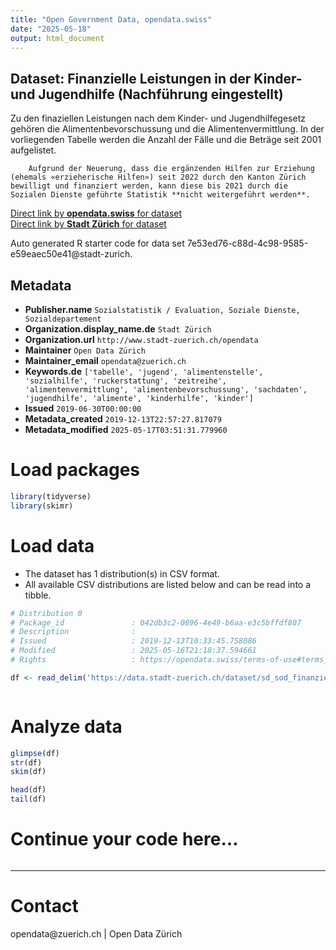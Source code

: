 ```yaml
---
title: "Open Government Data, opendata.swiss"
date: "2025-05-18"
output: html_document
---
```


## Dataset: Finanzielle Leistungen in der Kinder- und Jugendhilfe (Nachführung eingestellt)

Zu den finaziellen Leistungen nach dem Kinder- und Jugendhilfegesetz gehören die Alimentenbevorschussung und die Alimentenvermittlung. In der vorliegenden Tabelle werden die Anzahl der Fälle und die Beträge seit 2001 aufgelistet.

		Aufgrund der Neuerung, dass die ergänzenden Hilfen zur Erziehung (ehemals «erzieherische Hilfen») seit 2022 durch den Kanton Zürich bewilligt und finanziert werden, kann diese bis 2021 durch die Sozialen Dienste geführte Statistik **nicht weitergeführt werden**.


[Direct link by **opendata.swiss** for dataset](https://opendata.swiss/de/dataset/finanzielle-leistungen-in-der-kinder-und-jugendhilfe)<br>
[Direct link by **Stadt Zürich** for dataset](https://data.stadt-zuerich.ch/dataset/sd_sod_finanzielle_leistungen_kinder_und_jugendhilfe)

Auto generated R starter code for data set 7e53ed76-c88d-4c98-9585-e59eaec50e41@stadt-zurich.

## Metadata

- **Publisher.name** `Sozialstatistik / Evaluation, Soziale Dienste, Sozialdepartement`
- **Organization.display_name.de** `Stadt Zürich`
- **Organization.url** `http://www.stadt-zuerich.ch/opendata`
- **Maintainer** `Open Data Zürich`
- **Maintainer_email** `opendata@zuerich.ch`
- **Keywords.de** `['tabelle', 'jugend', 'alimentenstelle', 'sozialhilfe', 'ruckerstattung', 'zeitreihe', 'alimentenvermittlung', 'alimentenbevorschussung', 'sachdaten', 'jugendhilfe', 'alimente', 'kinderhilfe', 'kinder']`
- **Issued** `2019-06-30T00:00:00`
- **Metadata_created** `2019-12-13T22:57:27.817079`
- **Metadata_modified** `2025-05-17T03:51:31.779960`


# Load packages

```r

library(tidyverse)
library(skimr)

```

# Load data

-   The dataset has 1 distribution(s) in CSV format.
-   All available CSV distributions are listed below and can be read into a tibble.

```r

# Distribution 0
# Package_id               : 042db3c2-0896-4e49-b6aa-e3c5bffdf807
# Description              : 
# Issued                   : 2019-12-13T10:33:45.758086
# Modified                 : 2025-05-16T21:18:37.594661
# Rights                   : https://opendata.swiss/terms-of-use#terms_open

df <- read_delim('https://data.stadt-zuerich.ch/dataset/sd_sod_finanzielle_leistungen_kinder_und_jugendhilfe/download/sd_sod_finanzielle_leistungen_kinder_und_jugendhilfe.csv')



```

# Analyze data

```r

glimpse(df)
str(df)
skim(df)

head(df)
tail(df)

```

# Continue your code here...

```r

```

------------------------------------------------------------------------

# Contact

opendata@zuerich.ch | Open Data Zürich
